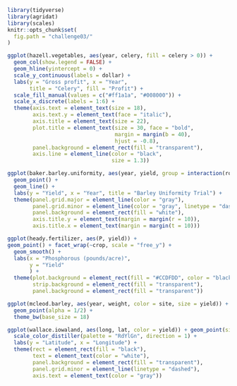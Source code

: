 ```r
library(tidyverse)
library(agridat)
library(scales)
knitr::opts_chunk$set(
  fig.path = "challenge03/"
)
```

```r
ggplot(hazell.vegetables, aes(year, celery, fill = celery > 0)) + 
  geom_col(show.legend = FALSE) + 
  geom_hline(yintercept = 0) + 
  scale_y_continuous(labels = dollar) + 
  labs(y = "Gross profit", x = "Year",
       title = "Celery", fill = "Profit") +
  scale_fill_manual(values = c("#ff1a1a", "#008000")) +
  scale_x_discrete(labels = 1:6) + 
  theme(axis.text = element_text(size = 18),
        axis.text.y = element_text(face = "italic"),
        axis.title = element_text(size = 22),
        plot.title = element_text(size = 30, face = "bold",
                                  margin = margin(b = 40),
                                  hjust = -0.8),
        panel.background = element_rect(fill = "transparent"),
        axis.line = element_line(color = "black",
                                 size = 1.3))
```

```r
ggplot(baker.barley.uniformity, aes(year, yield, group = interaction(row, col))) + 
  geom_point() + 
  geom_line() + 
  labs(y = "Yield", x = "Year", title = "Barley Uniformity Trial") + 
  theme(panel.grid.major = element_line(color = "gray"),
        panel.grid.minor = element_line(color = "gray", linetype = "dashed"),
        panel.background = element_rect(fill = "white"),
        axis.title.y = element_text(margin = margin(r = 10)),
        axis.title.x = element_text(margin = margin(t = 10)))
```

```r
ggplot(heady.fertilizer, aes(P, yield)) +
geom_point() + facet_wrap(~crop, scale = "free_y") + 
  geom_smooth() + 
  labs(x = "Phosphorous (pounds/acre)",
       y = "Yield"
       ) + 
  theme(plot.background = element_rect(fill = "#CCDFDD", color = "black"),
        strip.background = element_rect(fill = "transparent"),
        panel.background = element_rect(fill = "transparent"))
```

```r
ggplot(mcleod.barley, aes(year, weight, color = site, size = yield)) + 
  geom_point(alpha = 1/2) + 
  theme_bw(base_size = 18)
```

```r
ggplot(wallace.iowaland, aes(long, lat, color = yield)) + geom_point(size = 6) +
  scale_color_distiller(palette = "RdYlGn", direction = 1) + 
  labs(y = "Latitude", x = "Longitude") +
  theme(rect = element_rect(fill = "black"),
        text = element_text(color = "white"),
        panel.background = element_rect(fill = "transparent"),
        panel.grid.minor = element_line(linetype = "dashed"),
        axis.text = element_text(color = "gray"))
```


